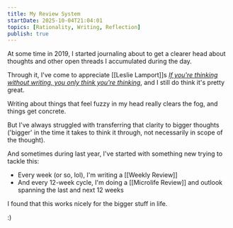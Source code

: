 ```yaml
---
title: My Review System
startDate: 2025-10-04T21:04:01
topics: [Rationality, Writing, Reflection]
publish: true
---
```


At some time in 2019, I started journaling about to get a clearer head about thoughts and other open threads I accumulated during the day.

Through it, I've come to appreciate [[Leslie Lamport]]s [_If you're thinking without writing, you only think you're thinking_](https://conversational-leadership.net/quotation/thinking-writing/), and I still do think it's pretty great.

Writing about things that feel fuzzy in my head really clears the fog, and things get concrete.

But I've always struggled with transferring that clarity to bigger thoughts ('bigger' in the time it takes to think it through, not necessarily in scope of the thought).

And sometimes during last year, I've started with something new trying to tackle this:

- Every week (or so, lol), I'm writing a [[Weekly Review]]
- And every 12-week cycle, I'm doing a [[Microlife Review]] and outlook spanning the last and next 12 weeks

I found that this works nicely for the bigger stuff in life.

:)
